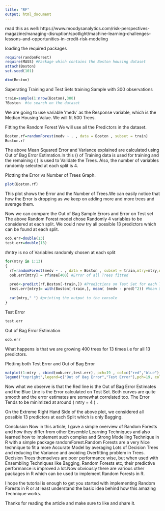 ```yaml
---
title: "RF"
output: html_document
---
```

read this as well: https://www.moodysanalytics.com/risk-perspectives-magazine/managing-disruption/spotlight/machine-learning-challenges-lessons-and-opportunities-in-credit-risk-modeling

loading the required packages

```r
require(randomForest)
require(MASS) #Package which contains the Boston housing dataset
attach(Boston)
set.seed(101)

dim(Boston)
```

Saperating Training and Test Sets
training Sample with 300 observations

```r
train=sample(1:nrow(Boston),300)
?Boston  #to search on the dataset
```

We are going to use variable ′medv′ as the Response variable, which is the Median Housing Value. We will fit 500 Trees.

Fitting the Random Forest
We will use all the Predictors in the dataset.

```r
Boston.rf=randomForest(medv ~ . , data = Boston , subset = train)
Boston.rf
```

The above Mean Squared Error and Variance explained are calculated using Out of Bag Error Estimation.In this \(\frac23\) of Training data is used for training and the remaining \( \frac13 \) is used to Validate the Trees. Also, the number of variables randomly selected at each split is 4.

Plotting the Error vs Number of Trees Graph.

```r
plot(Boston.rf)
```

This plot shows the Error and the Number of Trees.We can easily notice that how the Error is dropping as we keep on adding more and more trees and average them.

Now we can compare the Out of Bag Sample Errors and Error on Test set
The above Random Forest model chose Randomly 4 variables to be considered at each split. We could now try all possible 13 predictors which can be found at each split.

```r
oob.err=double(13)
test.err=double(13)
```

#mtry is no of Variables randomly chosen at each split

```r
for(mtry in 1:13) 
{
  rf=randomForest(medv ~ . , data = Boston , subset = train,mtry=mtry,ntree=400) 
  oob.err[mtry] = rf$mse[400] #Error of all Trees fitted
  
  pred<-predict(rf,Boston[-train,]) #Predictions on Test Set for each Tree
  test.err[mtry]= with(Boston[-train,], mean( (medv - pred)^2)) #Mean Squared Test Error
  
  cat(mtry," ") #printing the output to the console
}
```

Test Error

```r
test.err
```

Out of Bag Error Estimation

```r
oob.err
```

What happens is that we are growing 400 trees for 13 times i.e for all 13 predictors.

Plotting both Test Error and Out of Bag Error

```r
matplot(1:mtry , cbind(oob.err,test.err), pch=19 , col=c("red","blue"),type="b",ylab="Mean Squared Error",xlab="Number of Predictors Considered at each Split")
legend("topright",legend=c("Out of Bag Error","Test Error"),pch=19, col=c("red","blue"))
```

Now what we observe is that the Red line is the Out of Bag Error Estimates and the Blue Line is the Error calculated on Test Set. Both curves are quite smooth and the error estimates are somewhat correlated too. The Error Tends to be minimized at around \( mtry = 4 \) .

On the Extreme Right Hand Side of the above plot, we considered all possible 13 predictors at each Split which is only Bagging.

Conclusion
Now in this article, I gave a simple overview of Random Forests and how they differ from other Ensemble Learning Techniques and also learned how to implement such complex and Strong Modelling Technique in R with a simple package randomForest.Random Forests are a very Nice technique to fit a more Accurate Model by averaging Lots of Decision Trees and reducing the Variance and avoiding Overfitting problem in Trees. Decision Trees themselves are poor performance wise, but when used with Ensembling Techniques like Bagging, Random Forests etc, their predictive performance is improved a lot.Now obviously there are various other packages in R which can be used to implement Random Forests in R.

I hope the tutorial is enough to get you started with implementing Random Forests in R or at least understand the basic idea behind how this amazing Technique works.

Thanks for reading the article and make sure to like and share it.






